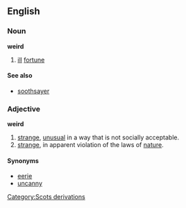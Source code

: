 ==English==
===Noun===
'''weird'''

#[[ill]] [[fortune]]

====See also====
*[[soothsayer]]

===Adjective===
'''weird'''

#[[strange]], [[unusual]] in a way that is not socially acceptable.
#[[strange]], in apparent violation of the laws of [[nature]].
[[Category:Scots derivations]]

====Synonyms====
*[[eerie]]
*[[uncanny]]